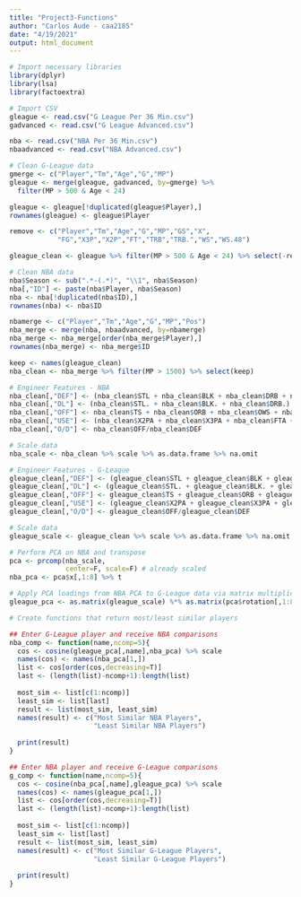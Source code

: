 ---
title: "Project3-Functions"
author: "Carlos Aude - caa2185"
date: "4/19/2021"
output: html_document
---

```{r message=FALSE, warning=FALSE}
# Import necessary libraries
library(dplyr)
library(lsa)
library(factoextra)
```

```{r}
# Import CSV
gleague <- read.csv("G League Per 36 Min.csv")
gadvanced <- read.csv("G League Advanced.csv")

nba <- read.csv("NBA Per 36 Min.csv")
nbaadvanced <- read.csv("NBA Advanced.csv")
```

```{r}
# Clean G-League data
gmerge <- c("Player","Tm","Age","G","MP")
gleague <- merge(gleague, gadvanced, by=gmerge) %>% 
  filter(MP > 500 & Age < 24)

gleague <- gleague[!duplicated(gleague$Player),]
rownames(gleague) <- gleague$Player

remove <- c("Player","Tm","Age","G","MP","GS","X",
            "FG","X3P","X2P","FT","TRB","TRB.","WS","WS.48")

gleague_clean <- gleague %>% filter(MP > 500 & Age < 24) %>% select(-remove)
```

```{r}
# Clean NBA data
nba$Season <- sub(".*-(.*)", "\\1", nba$Season)
nba[,"ID"] <- paste(nba$Player, nba$Season)
nba <- nba[!duplicated(nba$ID),]
rownames(nba) <- nba$ID

nbamerge <- c("Player","Tm","Age","G","MP","Pos")
nba_merge <- merge(nba, nbaadvanced, by=nbamerge)
nba_merge <- nba_merge[order(nba_merge$Player),]
rownames(nba_merge) <- nba_merge$ID

keep <- names(gleague_clean)
nba_clean <- nba_merge %>% filter(MP > 1500) %>% select(keep)
```

```{r}
# Engineer Features - NBA
nba_clean[,"DEF"] <- (nba_clean$STL + nba_clean$BLK + nba_clean$DRB + nba_clean$DWS) / nba_clean$PF
nba_clean[,"DL"] <- (nba_clean$STL. + nba_clean$BLK. + nba_clean$DRB.) / nba_clean$PF
nba_clean[,"OFF"] <- nba_clean$TS + nba_clean$ORB + nba_clean$OWS + nba_clean$PTS
nba_clean[,"USE"] <- (nba_clean$X2PA + nba_clean$X3PA + nba_clean$FTA + nba_clean$AST. + nba_clean$USG.) / nba_clean$TOV.
nba_clean[,"O/D"] <- nba_clean$OFF/nba_clean$DEF

# Scale data
nba_scale <- nba_clean %>% scale %>% as.data.frame %>% na.omit 
```

```{r}
# Engineer Features - G-League
gleague_clean[,"DEF"] <- (gleague_clean$STL + gleague_clean$BLK + gleague_clean$DRB + gleague_clean$DWS) / gleague_clean$PF
gleague_clean[,"DL"] <- (gleague_clean$STL. + gleague_clean$BLK. + gleague_clean$DRB.) / gleague_clean$PF
gleague_clean[,"OFF"] <- gleague_clean$TS + gleague_clean$ORB + gleague_clean$OWS + gleague_clean$PTS
gleague_clean[,"USE"] <- (gleague_clean$X2PA + gleague_clean$X3PA + gleague_clean$FTA + gleague_clean$AST. + gleague_clean$USG.) / gleague_clean$TOV.
gleague_clean[,"O/D"] <- gleague_clean$OFF/gleague_clean$DEF

# Scale data
gleague_scale <- gleague_clean %>% scale %>% as.data.frame %>% na.omit
```

```{r}
# Perform PCA on NBA and transpose
pca <- prcomp(nba_scale, 
              center=F, scale=F) # already scaled
nba_pca <- pca$x[,1:8] %>% t

# Apply PCA loadings from NBA PCA to G-League data via matrix multiplication and transpose
gleague_pca <- as.matrix(gleague_scale) %*% as.matrix(pca$rotation[,1:8]) %>% t
```

```{r}
# Create functions that return most/least similar players

## Enter G-League player and receive NBA comparisons
nba_comp <- function(name,ncomp=5){
  cos <- cosine(gleague_pca[,name],nba_pca) %>% scale
  names(cos) <- names(nba_pca[1,])
  list <- cos[order(cos,decreasing=T)]
  last <- (length(list)-ncomp+1):length(list)
  
  most_sim <- list[c(1:ncomp)]
  least_sim <- list[last]
  result <- list(most_sim, least_sim)
  names(result) <- c("Most Similar NBA Players",
                     "Least Similar NBA Players")
  
  print(result)
}

## Enter NBA player and receive G-League comparisons
g_comp <- function(name,ncomp=5){
  cos <- cosine(nba_pca[,name],gleague_pca) %>% scale
  names(cos) <- names(gleague_pca[1,])
  list <- cos[order(cos,decreasing=T)]
  last <- (length(list)-ncomp+1):length(list)
  
  most_sim <- list[c(1:ncomp)]
  least_sim <- list[last]
  result <- list(most_sim, least_sim)
  names(result) <- c("Most Similar G-League Players",
                     "Least Similar G-League Players")
  
  print(result)
}
```